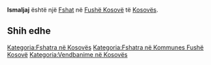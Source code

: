 {{Fshat në Kosovës
 | Emri                = Ismaljaj
| srp_N_name = Ismaljaj
| srp_N_FULL_NAME_RO = Ismaljaj
| srp_N_FULL_NAME_ND_RO = Ismaljaj
| srp_N_SORT_NAME_RG = ISMALJAJ
| srp_N_FULL_NAME_RG = Ismaljaj
| srp_N_FULL_NAME_ND_RG = Ismaljaj
| srp_V_name = Mahala Smajlović
| srp_V_FULL_NAME_RO = Mahala Smajlović
| srp_V_FULL_NAME_ND_RO = Mahala Smajlovic
| srp_V_SORT_NAME_RG = MAHALASMAJLOVIC
| srp_V_FULL_NAME_RG = Mahala Smajlović
| srp_V_FULL_NAME_ND_RG = Mahala Smajlovic

 | Emri (Rasa dhanore) = 
 | Figura              = 
 | Shteti              = Kosovo
 | Komuna              = Fushë Kosovë
 | Kodi postar         = 
 | Sipërfaqja          = 

 | Popullsia           = 

 | Regj. i popullsisë  = 
 | Dend. e popullsisë  = 
 | Faqja zyrtare       = 
 <!--- Koordinatat ----> 
 | Gjerësia            = 42.697222
 | Gjatësia            = 21.556111
 | Lartësia            = 
}}
'''Ismaljaj''' është një [[Fshat]] në [[Fushë Kosovë]] të [[Kosovës]].

<!-- == Gjeografia == -->
<!-- == Historia == -->
<!-- == Demografia == -->
== Shih edhe ==
{{Komuna Fushë Kosovë}}
{{Kosovo-Administrata-Cung}}

[[Kategoria:Fshatra në Kosovës]]
[[Kategoria:Fshatra në Kommunes Fushë Kosovë]]
[[Kategoria:Vendbanime në Kosovës]]